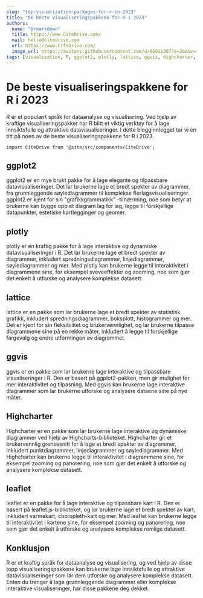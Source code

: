 ```yaml
---
slug: "top-visualization-packages-for-r-in-2023"
title: "De beste visualiseringspakkene for R i 2023"
authors:
  name: "@rmarkdown"
  title: https://www.CiteDrive.com/
  mail: hello@citedrive.com
  url: https://www.CiteDrive.com/
  image_url: https://avatars.githubusercontent.com/u/65911387?s=200&v=4
tags: [visualization, R, ggplot2, plotly, lattice, ggvis, Highcharter, leaflet]
---
```


# De beste visualiseringspakkene for R i 2023
R er et populært språk for dataanalyse og visualisering. Ved hjelp av kraftige visualiseringspakker har R blitt et viktig verktøy for å lage innsiktsfulle og attraktive datavisualiseringer. I dette blogginnlegget tar vi en titt på noen av de beste visualiseringspakkene for R i 2023.

```mdx-code-block
import CiteDrive from '@site/src/components/CiteDrive';
```
<CiteDrive /> 

## ggplot2
ggplot2 er en mye brukt pakke for å lage elegante og tilpassbare datavisualiseringer. Det lar brukerne lage et bredt spekter av diagrammer, fra grunnleggende søylediagrammer til komplekse flerlagsvisualiseringer. ggplot2 er kjent for sin "grafikkgrammatikk" -tilnærming, noe som betyr at brukerne kan bygge opp et diagram lag for lag, legge til forskjellige datapunkter, estetiske kartlegginger og geomer.

## plotly
plotly er en kraftig pakke for å lage interaktive og dynamiske datavisualiseringer i R. Det lar brukerne lage et bredt spekter av diagrammer, inkludert spredningsdiagrammer, linjediagrammer, søylediagrammer og mer. Med plotly kan brukerne legge til interaktivitet i diagrammene sine, for eksempel sveveeffekter og zooming, noe som gjør det enkelt å utforske og analysere komplekse datasett.

## lattice
lattice er en pakke som lar brukerne lage et bredt spekter av statistisk grafikk, inkludert spredningsdiagrammer, boksplott, histogrammer og mer. Det er kjent for sin fleksibilitet og brukervennlighet, og lar brukerne tilpasse diagrammene sine på en rekke måter, inkludert å legge til forskjellige fargevalg og endre utformingen av diagrammet.

## ggvis
ggvis er en pakke som lar brukerne lage interaktive og tilpassbare visualiseringer i R. Den er basert på ggplot2-pakken, men gir mulighet for mer interaktivitet og tilpasning. Med ggvis kan brukerne lage interaktive diagrammer som lar brukerne utforske og analysere dataene sine på nye måter.

## Highcharter
Highcharter er en pakke som lar brukerne lage interaktive og dynamiske diagrammer ved hjelp av Highcharts-biblioteket. Highcharter gir et brukervennlig grensesnitt for å lage et bredt spekter av diagrammer, inkludert punktdiagrammer, linjediagrammer og søylediagrammer. Med Highcharter kan brukerne legge til interaktivitet i diagrammene sine, for eksempel zooming og panorering, noe som gjør det enkelt å utforske og analysere komplekse datasett.

## leaflet
leaflet er en pakke for å lage interaktive og tilpassbare kart i R. Den er basert på leaflet.js-biblioteket, og lar brukerne lage et bredt spekter av kart, inkludert varmekart, choropleth-kart og mer. Med leaflet kan brukerne legge til interaktivitet i kartene sine, for eksempel zooming og panorering, noe som gjør det enkelt å utforske og analysere komplekse romlige datasett.

## Konklusjon
R er et kraftig språk for dataanalyse og visualisering, og ved hjelp av disse topp visualiseringspakkene kan brukerne lage innsiktsfulle og attraktive datavisualiseringer som lar dem utforske og analysere komplekse datasett. Enten du trenger å lage grunnleggende diagrammer eller komplekse interaktive visualiseringer, har disse pakkene deg dekket.
